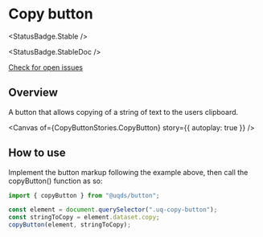 
<Meta of={CopyButtonStories} />

# Copy button

<StatusBadge.Stable />

<StatusBadge.StableDoc />

<a href="https://github.com/uq-its-ss/design-system/issues" target="_blank">
  Check for open issues
</a>

## Overview

A button that allows copying of a string of text to the users clipboard.

<Canvas of={CopyButtonStories.CopyButton} story={{ autoplay: true }} />

<Source of={CopyButtonStories.CopyButton} />

## How to use

Implement the button markup following the example above, then call the copyButton() function as so:

```js
import { copyButton } from "@uqds/button";

const element = document.querySelector(".uq-copy-button");
const stringToCopy = element.dataset.copy;
copyButton(element, stringToCopy);
```

